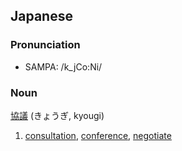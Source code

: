 ==Japanese==
===Pronunciation===
*SAMPA: /k_jCo:Ni/
===Noun===
[[協]][[議]] (きょうぎ, kyougi)

# [[consultation]], [[conference]], [[negotiate]]